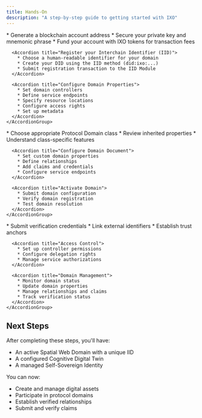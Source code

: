 ```yaml
---
title: Hands-On
description: "A step-by-step guide to getting started with IXO"
---
```


<Steps>
  <Step title="Set up your personal Spatial Web Domain">
    <AccordionGroup>
      <Accordion title="Create your IXO Account">
        * Generate a blockchain account address
        * Secure your private key and mnemonic phrase
        * Fund your account with IXO tokens for transaction fees
      </Accordion>
      
      <Accordion title="Register your Interchain Identifier (IID)">
        * Choose a human-readable identifier for your domain
        * Create your DID using the IID method (did:ixo:...)
        * Submit registration transaction to the IID Module
      </Accordion>

      <Accordion title="Configure Domain Properties">
        * Set domain controllers
        * Define service endpoints
        * Specify resource locations
        * Configure access rights
        * Set up metadata
      </Accordion>
    </AccordionGroup>
  </Step>

  <Step title="Initialize your Cognitive Digital Twin">
    <AccordionGroup>
      <Accordion title="Select Domain Class">
        * Choose appropriate Protocol Domain class
        * Review inherited properties
        * Understand class-specific features
      </Accordion>

      <Accordion title="Configure Domain Document">
        * Set custom domain properties
        * Define relationships
        * Add claims and credentials
        * Configure service endpoints
      </Accordion>

      <Accordion title="Activate Domain">
        * Submit domain configuration
        * Verify domain registration
        * Test domain resolution
      </Accordion>
    </AccordionGroup>
  </Step>

  <Step title="Manage your Self-Sovereign Identity">
    <AccordionGroup>
      <Accordion title="Identity Verification">
        * Submit verification credentials
        * Link external identifiers
        * Establish trust anchors
      </Accordion>

      <Accordion title="Access Control">
        * Set up controller permissions
        * Configure delegation rights
        * Manage service authorizations
      </Accordion>

      <Accordion title="Domain Management">
        * Monitor domain status
        * Update domain properties
        * Manage relationships and claims
        * Track verification status
      </Accordion>
    </AccordionGroup>
  </Step>
</Steps>

## Next Steps

After completing these steps, you'll have:
- An active Spatial Web Domain with a unique IID
- A configured Cognitive Digital Twin
- A managed Self-Sovereign Identity

You can now:
- Create and manage digital assets
- Participate in protocol domains
- Establish verified relationships
- Submit and verify claims
